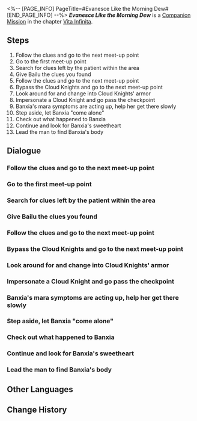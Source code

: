 <%-- [PAGE_INFO]
PageTitle=#Evanesce Like the Morning Dew#
[END_PAGE_INFO] --%>
{{Stub|Dialogue.}}
{{Mission Infobox
|id            = 2020306
|title         = 
|image         = <!--Mission Evanesce Like the Morning Dew.png-->
|type          = Companion
|event_name    = 
|chapter       = Vita Infinita (Companion Mission Chapter)
|requirements  = {{subst:void|<!--Unknown: {"Type":"Manual"}-->}}
|summary       = <!--official mission summary from Fate's Atlas-->
|characters    = Trailblazer
|startLocation = [[The Xianzhou Luofu]] - [[Cloudford]]
|world         = The Xianzhou Luofu
|area          = Cloudford
|prev          = 
|next          = 
|rewards       = Trailblaze EXP*450; Stellar Jade*100; Traveler's Guide*5; Refined Aether*5; "Into the Breach"*1 { text = "Into the Breach" }; Credit*110,000
}}
'''''Evanesce Like the Morning Dew''''' is a [[Companion Mission]] in the chapter [[Vita Infinita (Companion Mission Chapter)|Vita Infinita]].

==Steps==
# Follow the clues and go to the next meet-up point
# Go to the first meet-up point
# Search for clues left by the patient within the area
# Give Bailu the clues you found
# Follow the clues and go to the next meet-up point
# Bypass the Cloud Knights and go to the next meet-up point
# Look around for and change into Cloud Knights' armor
# Impersonate a Cloud Knight and go pass the checkpoint
# Banxia's mara symptoms are acting up, help her get there slowly
# Step aside, let Banxia "come alone"
# Check out what happened to Banxia
# Continue and look for Banxia's sweetheart
# Lead the man to find Banxia's body

<!--
==Gameplay Notes==

--><!--
==Trial Character==

-->
==Dialogue==
{{Stub Dialogue}}
{{Dialogue End}}

===Follow the clues and go to the next meet-up point===
{{Mission Description|type=companion|location=Cloudford|update|One is an obsessed nurse, and the other a patient seeking medicine. She bumped into him too many times to say that it isn't destiny. Meet up with him at the next location.<br />There are more and more Disciples of Sanctus Medicus around, be careful.}}
{{Dialogue Start}}
:{{tx}}
{{Dialogue End}}

===Go to the first meet-up point===
{{Mission Description|type=companion|location=Cloudford|update|One is an obsessed nurse, and the other a patient seeking medicine. She bumped into him too many times to say that it isn't destiny. Help Banxia treat her sweetheart and put this saga to rest.<br />Find the Outworlder wanted by the Disciples of Sanctus Medicus. Hopefully he's hanging on.}}
{{Dialogue Start}}
:{{tx}}
{{Dialogue End}}

===Search for clues left by the patient within the area===
{{Mission Description|type=companion|location=Cloudford|update|As the journey goes on, Banxia's Mara-struck symptoms begin to emerge. Her sweetheart is nowhere to be seen, maybe clues can be found nearby.<br />Maybe that person got into some trouble, both the Cloud Knights and Disciples of Sanctus Medicus would never let him off the hook.}}
{{Dialogue Start}}
:{{tx}}
{{Dialogue End}}

===Give Bailu the clues you found===
{{Mission Description|type=companion|location=Cloudford|update|You found a notebook. Give it to Bailu, then formulate a plan.<br />It looks like Banxia's sweetheart was tracked by the Disciples of Sanctus Medicus and had to switch location.}}
{{Dialogue Start}}
:{{tx}}
{{Dialogue End}}

===Follow the clues and go to the next meet-up point===
{{Mission Description|type=companion|location=Cloudford|update|One is an obsessed nurse, and the other a patient seeking medicine. She bumped into him too many times to say that it isn't destiny. Meet up with him at the next location.<br />There are more and more Disciples of Sanctus Medicus around, be careful.}}
{{Dialogue Start}}
:{{tx}}
{{Dialogue End}}

===Bypass the Cloud Knights and go to the next meet-up point===
{{Mission Description|type=companion|location=Cloudford|update|You got misidentified as a lost citizen by the Ten-Lords Commission, fortunately Banxia's Mara-struck symptoms were not exposed. Move on.<br />Banxia is on her last straw, but she should still have a chance to see her loved one a final time.}}
{{Dialogue Start}}
:{{tx}}
{{Dialogue End}}

===Look around for and change into Cloud Knights' armor===
{{Mission Description|type=companion|location=Cloudford|update|It's not the greatest idea, but it's an idea. Go look for Cloud Knights' equipment.<br />The armor is tightly sealed, no one would be able to tell the species and gender expression of an individual wearing them, what a find.}}
{{Dialogue Start}}
:{{tx}}
{{Dialogue End}}

===Impersonate a Cloud Knight and go pass the checkpoint===
{{Dialogue Start}}
:{{tx}}
{{Dialogue End}}

===Banxia's mara symptoms are acting up, help her get there slowly===
{{Mission Description|type=companion|location=Cloudford|update|Banxia seems to be at her limits, but you understand clearly that she shouldn't stop now. Hopefully her sweetheart is there waiting for her.<br />Based on your limited experience, not many can keep their sanity intact like Banxia at this stage.}}
{{Dialogue Start}}
:{{tx}}
{{Dialogue End}}

===Step aside, let Banxia "come alone"===
{{Mission Description|type=companion|location=Cloudford|update|You reach the destination, but the cautious Liangmu insists to have Banxia "come alone," so you should step aside for a while.<br />There's no time to argue about it, so just trust Banxia for this.}}
{{Dialogue Start}}
:{{tx}}
{{Dialogue End}}

===Check out what happened to Banxia===
{{Mission Description|type=companion|location=Cloudford|update|You hear cries for help, it was a man's voice. Go and help him out.<br />Is that man Banxia's lover, Liangmu?}}
{{Dialogue Start}}
:{{tx}}
{{Dialogue End}}

===Continue and look for Banxia's sweetheart===
{{Mission Description|type=companion|location=Cloudford|update|No matter what, the goal of your trip is to complete your deal with Banxia &mdash; having Bailu cure Banxia's lover. Go look for him.<br />He might have left because he was scared of the Mara-struck monsters, but this will cause him lifelong regret.}}
{{Dialogue Start}}
:{{tx}}
{{Dialogue End}}

===Lead the man to find Banxia's body===
{{Mission Description|type=companion|location=Cloudford|update|Evidently, Liangmu didn't know the Mara-struck soldier was Banxia, but he was still eager to return to her side.<br />You don't know the story between them, but at least this tells you he was a loyal person...}}
{{Dialogue Start}}
:{{tx}}
{{Dialogue End}}

==Other Languages==
{{Other Languages
|en   = Evanesce Like the Morning Dew
|zhs  = 譬如朝露
|zht  = 譬如朝露
|ja   = 譬えば朝露の如く
|ko   = 아침 이슬처럼
|es   = Como el rocío de la mañana
|fr   = Évanescence de la rosée du matin
|ru   = Словно утренняя роса
|th   = เสมือนน้ำค้างยามรุ่งอรุณ
|vi   = Ví Như Sương Mai
|de   = Wie der Morgentau
|id   = Bagaikan Embun Fajar
|pt   = Dissipar Como o Orvalho da Manhã
}}

==Change History==
{{Change History|1.1}}
